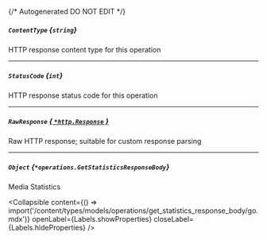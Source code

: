 {/* Autogenerated DO NOT EDIT  */}

##### `ContentType` *{`string`}*
HTTP response content type for this operation

---
##### `StatusCode` *{`int`}*
HTTP response status code for this operation

---
##### `RawResponse` [*{ `*http.Response` }*](https://pkg.go.dev/net/http#Response)
Raw HTTP response; suitable for custom response parsing

---
##### `Object` *{`*operations.GetStatisticsResponseBody`}*
Media Statistics

<Collapsible content={() => import('/content/types/models/operations/get_statistics_response_body/go.mdx')} openLabel={Labels.showProperties} closeLabel={Labels.hideProperties} />



